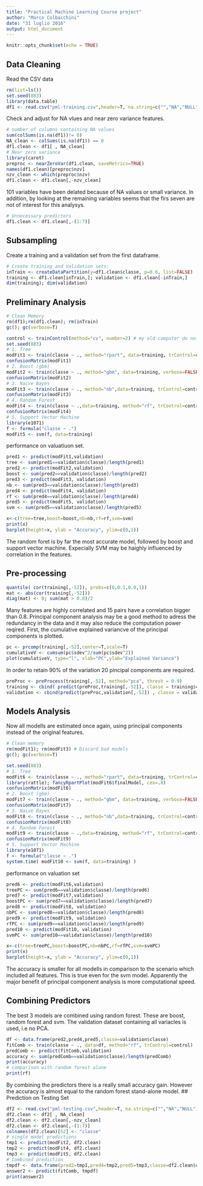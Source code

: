 ```yaml
---
title: "Practical Machine Learning Course project"
author: "Marco Colbacchini"
date: "31 luglio 2016"
output: html_document
---
```


```r
knitr::opts_chunk$set(echo = TRUE)
```

## Data Cleaning  

Read the CSV data
```r
rm(list=ls())
set.seed(883)
library(data.table)
df1 <- read.csv("pml-training.csv",header=T, na.string=c("","NA","NULL")) 
```
Check and adjust for NA vlues and near zero variance features. 
```r
# number of columns containing NA values 
sum(colSums(is.na(df1))!= 0)
NA_clean <- colSums(is.na(df1)) == 0
df1.clean <- df1[ , NA_clean]
# Near zero variance 
library(caret)
preproc <- nearZeroVar(df1.clean, saveMetrics=TRUE)
names(df1.clean)[preproc$nzv]
nzv_clean <- which(preproc$nzv)
df1.clean <- df1.clean[,-nzv_clean]
```
101 variables have been delated because of NA values or small variance. In addition, by looking at the remaining variables seems that the firs seven are not of interest for this analysys. 
```r
# Unnecessary predictors 
df1.clean <- df1.clean[,-(1:7)]
```
## Subsampling 
Create a training and a validation set from the first dataframe. 
```r
# Create training and Validation sets: 
inTrain <- createDataPartition(y=df1.clean$classe, p=0.6, list=FALSE)
training <- df1.clean[inTrain,]; validation <- df1.clean[-inTrain,]
dim(training); dim(validation)
```
## Preliminary Analysis
```r
# Clean Memory  
rm(df1);rm(df1.clean); rm(inTrain)
gc(); gc(verbose=T)

control <- trainControl(method="cv", number=2) # my old computer do not support anything better w/o running out of memory =(
set.seed(883)
# 1. Tree  
modFit1 <- train(classe ~ ., method="rpart", data=training, trControl=control) 
confusionMatrix(modFit1)
# 2. Boost (gbm)
modFit2 <- train(classe ~ ., method="gbm", data=training, verbose=FALSE, trControl=control) 
confusionMatrix(modFit2)
# 3. Naive Bayes
modFit3 <- train(classe ~ ., method="nb",data=training, trControl=control) 
confusionMatrix(modFit3)
# 4. Random Forest
modFit4 <- train(classe ~ .,data=training, method="rf", trControl=control, ntree=500 )
confusionMatrix(modFit4)
# 5. Support Vector Machine  
library(e1071)
f <- formula("classe ~ .")
modFit5 <- svm(f, data=training) 
```
performance on valuatiuon set. 
```r
pred1 <- predict(modFit1,validation)
tree <- sum(pred1==validation$classe)/length(pred1)
pred2 <- predict(modFit2,validation)
boost <- sum(pred2==validation$classe)/length(pred2)
pred3 <- predict(modFit3, validation)
nb <- sum(pred3==validation$classe)/length(pred3)
pred4 <- predict(modFit4, validation)
rf <- sum(pred4==validation$classe)/length(pred4)
pred5 <- predict(modFit5, validation)
svm <- sum(pred5==validation$classe)/length(pred5)

x<-c(tree=tree,boost=boost,nb=nb,rf=rf,svm=svm)
print(x)
barplot(height=x, ylab = "Accuracy", ylim=c(0,1))
```
The random foret is by far the most accurate model, followed by boost and support vector machine. Expecially SVM may be haighly influenced by correlation in the features. 

## Pre-processing 
```r
quantile( cor(training[,-52]), probs=c(0,0.1,0.9,1))
mat <- abs(cor(training[,-52]))
diag(mat) <- 0; sum(mat > 0.8)/2 
```
Many features are highly correlated and 15 pairs have a correlation bigger than 0.8. Principal component analysis may be a good method to adress the  redundancy in the data and it may also reduce the computation power reqired. First, the cumulative explained variancve of the principal components is plotted. 
```r
pc <- prcomp(training[,-52],center=T,scale=T)
cumulativeV <- cumsum(pc$sdev^2/sum(pc$sdev^2)) 
plot(cumulativeV, type="l", xlab="PC",ylab="Explained Variance")
```
In order to retain 90% of the variation 20 pincipal components are required. 
```r
preProc <- preProcess(training[,-52], method="pca", thresh = 0.9)
training <- cbind( predict(preProc,training[,-52]), classe = training$classe)  
validation <- cbind(predict(preProc,validation[,-52]) , classe = validation$classe)  
```

## Models Analysis 
Now all modells are estimated once again, using principal components instead of the original features.  
```r
# Clean memory 
rm(modFit1); rm(modFit3) # Discard bad models 
gc(); gc(verbose=T)

set.seed(883)
# 1. Tree  
modFit6 <- train(classe ~ ., method="rpart", data=training, trControl=control) 
library(rattle); fancyRpartPlot(modFit6$finalModel, cex=.8)
confusionMatrix(modFit6)
# 2. Boost (gbm)
modFit7 <- train(classe ~ ., method="gbm", data=training, verbose=FALSE, trControl=control) 
confusionMatrix(modFit7)
# 3. Naive Bayes
modFit8 <- train(classe ~ ., method="nb",data=training, trControl=control) 
confusionMatrix(modFit8)
# 4. Random Forest
modFit9 <- train(classe ~ .,data=training, method="rf", trControl=control) 
confusionMatrix(modFit9)
# 5. Support Vector Machine  
library(e1071)
f <- formula("classe ~ .")
system.time( modFit10 <- svm(f, data=training) )
```
performance on valuation set 
```r
pred6 <- predict(modFit6,validation)
treePC <- sum(pred6==validation$classe)/length(pred6)
pred7 <- predict(modFit7,validation)
boostPC <- sum(pred7==validation$classe)/length(pred7)
pred8 <- predict(modFit8, validation)
nbPC <- sum(pred8==validation$classe)/length(pred8)
pred9 <- predict(modFit9, validation)
rfPC <- sum(pred9==validation$classe)/length(pred9)
pred10 <- predict(modFit10, validation)
svmPC <- sum(pred10==validation$classe)/length(pred10)

x<-c(tree=treePC,boost=boostPC,nb=nbPC,rf=rfPC,svm=svmPC)
print(x)
barplot(height=x, ylab = "Accuracy", ylim=c(0,1))
```
The accuracy is smaller for all modells in comparison to the scenario which included all features. This is true even for the svm model. Apparently the major benefit of principal component analysis is more computational speed.   

## Combining Predictors
The best 3 models are combined using random forest. These are boost, random forest and svm. The validation dataset containing all variacles is used, i.e no PCA.  
```r
df <- data.frame(pred2,pred4,pred5,classe=validation$classe)
fitComb <- train(classe ~ ., data=df, method="rf", trControl=control)
predComb <- predict(fitComb,validation)
accuracy <- sum(predComb==validation$classe)/length(predComb)
print(accuracy)
# comparison with random forest alone 
print(rf)
```
By combining the predictors there is a really small accuracy gain. However the accuracy is almost equal to the random forest stand-alone model. 
## Prediction on Testing Set 
```r
df2 <- read.csv("pml-testing.csv",header=T, na.string=c("","NA","NULL")) 
df2.clean <- df2[ , NA_clean]
df2.clean <- df2.clean[,-nzv_clean]
df2.clean <- df2.clean[,-(1:7)]
colnames(df2.clean)[52] <- "classe"
# single model predictions
tmp1 <- predict(modFit2, df2.clean)
tmp2 <- predict(modFit4, df2.clean)
tmp3 <- predict(modFit5, df2.clean)
# Combined prediction 
tmpdf <- data.frame(pred2=tmp1,pred4=tmp2,pred5=tmp3,classe=df2.clean$classe)
answer2 <- predict(fitComb, tmpdf)
print(answer2)
```

